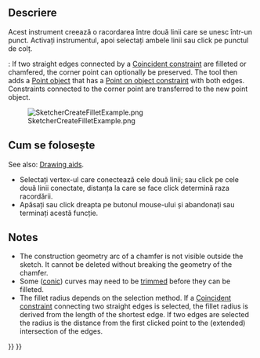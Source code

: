 <languages/>

{{Docnav
|[[Sketcher_ToggleActiveConstraint|Activate/deactivate constraint]]
|[[Sketcher_CreateChamfer|Chamfer]]
|[[Sketcher_Workbench|Sketcher]]
|IconL=Sketcher_ToggleActiveConstraint.svg
|IconR=Sketcher_CreateChamfer.svg
|IconC=Workbench_Sketcher.svg
}}

<div class="mw-translate-fuzzy">
{{GuiCommand/ro|Name=Sketcher CreateFillet|Name/ro=Sketcher CreateFillet|Workbenches=[[Sketcher Workbench/ro|Sketcher]]|Shortcut=F|MenuLocation=Sketch → Sketcher geometries → Create fillet}}
</div>

<span id="Description"></span>
==Descriere==

<div class="mw-translate-fuzzy">
Acest instrument creează o racordarea între două linii care se unesc într-un punct. Activați instrumentul, apoi selectați ambele linii sau click pe punctul de colț.
</div>

{{Version|1.0}}: If two straight edges connected by a [[Sketcher_ConstrainCoincident|Coincident constraint]] are filleted or chamfered, the corner point can optionally be preserved. The tool then adds a [[Sketcher_CreatePoint|Point object]] that has a [[Sketcher_ConstrainPointOnObject|Point on object constraint]] with both edges. Constraints connected to the corner point are transferred to the new point object.

[[Image:SketcherCreateFilletExample.png‎]]

<span id="Usage"></span>
<div class="mw-translate-fuzzy">
== Cum se folosește ==
</div>

See also: [[Sketcher_Workbench#Drawing_aids|Drawing aids]].

<div class="mw-translate-fuzzy">
* Selectați vertex-ul care conectează cele două linii; sau click pe cele două linii conectate, distanța la care se face click determină raza racordării. 
* Apăsați {{KEY|Esc}} sau click dreapta pe butonul mouse-ului și abandonați sau terminați acestă funcție.
{{clear}}
</div>

== Notes == 

* The construction geometry arc of a chamfer is not visible outside the sketch. It cannot be deleted without breaking the geometry of the chamfer.
* Some ([[Sketcher_Workbench#Sketcher_CompCreateConic|conic]]) curves may need to be [[Sketcher Trimming|trimmed]] before they can be filleted.
* The fillet radius depends on the selection method. If a [[Sketcher_ConstrainCoincident|Coincident constraint]] connecting two straight edges is selected, the fillet radius is derived from the length of the shortest edge. If two edges are selected the radius is the distance from the first clicked point to the (extended) intersection of the edges.


{{Docnav
|[[Sketcher_ToggleActiveConstraint|Activate/deactivate constraint]]
|[[Sketcher_CreateChamfer|Chamfer]]
|[[Sketcher_Workbench|Sketcher]]
|IconL=Sketcher_ToggleActiveConstraint.svg
|IconR=Sketcher_CreateChamfer.svg
|IconC=Workbench_Sketcher.svg
}}

{{Sketcher_Tools_navi{{#translation:}}}}
{{Userdocnavi{{#translation:}}}}